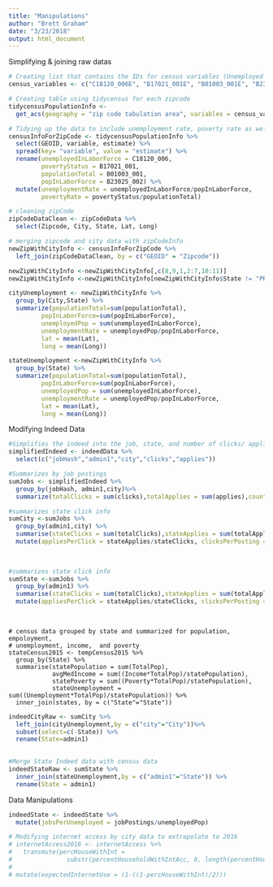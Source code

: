```yaml
---
title: "Manipulations"
author: "Brett Graham"
date: "3/23/2018"
output: html_document
---
```

Simplifying & joining raw datas
```r
# Creating list that contains the IDs for census variables (Unemployed in labor force, poverty status, population Total, pop In Labor Force)
census_variables <- c("C18120_006E", "B17021_001E", "B01003_001E", "B23025_002E")

# Creating table using tidycensus for each zipcode
tidycensusPopulationInfo <- 
  get_acs(geography = "zip code tabulation area", variables = census_variables) 
```
```r
# Tidying up the data to include unemployment rate, poverty rate as well as change column names to be more descriptive
censusInfoForZipCode <- tidycensusPopulationInfo %>%
  select(GEOID, variable, estimate) %>%
  spread(key= "variable", value = "estimate") %>%
  rename(unemployedInLaborForce = C18120_006, 
         povertyStatus = B17021_001, 
         populationTotal = B01003_001,
         popInLaborForce = B23025_002) %>% 
  mutate(unemploymentRate = unemployedInLaborForce/popInLaborForce,
         povertyRate = povertyStatus/populationTotal)
```

```r
# cleaning zipCode
zipCodeDataClean <- zipCodeData %>%
  select(Zipcode, City, State, Lat, Long)

# merging zipcode and city data with zipCodeInfo
newZipWithCityInfo <- censusInfoForZipCode %>%
  left_join(zipCodeDataClean, by = c("GEOID" = "Zipcode"))

newZipWithCityInfo <-newZipWithCityInfo[,c(8,9,1,2:7,10:11)]
newZipWithCityInfo <-newZipWithCityInfo[newZipWithCityInfo$State != "PR", ]
```

```r
cityUnemployment <- newZipWithCityInfo %>%
  group_by(City,State) %>%
  summarize(populationTotal=sum(populationTotal),
         popInLaborForce=sum(popInLaborForce),
         unemployedPop = sum(unemployedInLaborForce),
         unemploymentRate = unemployedPop/popInLaborForce,
         lat = mean(Lat),
         long = mean(Long))
```

```r
stateUnemployment <-newZipWithCityInfo %>%
  group_by(State) %>%
  summarize(populationTotal=sum(populationTotal),
         popInLaborForce=sum(popInLaborForce),
         unemployedPop = sum(unemployedInLaborForce),
         unemploymentRate = unemployedPop/popInLaborForce,
         lat = mean(Lat),
         long = mean(Long))
```

Modifying Indeed Data

```r
#Simplifies the indeed into the job, state, and number of clicks/ applications  
simplifiedIndeed <- indeedData %>%
  select(c("jobHash","admin1","city","clicks","applies"))
```

```r
#Summarizes by job postings
sumJobs <- simplifiedIndeed %>%
  group_by(jobHash, admin1,city)%>%
  summarize(totalClicks = sum(clicks),totalApplies = sum(applies),count = n())
```

```r
#summarizes state click info
sumCity <-sumJobs %>%
  group_by(admin1,city) %>%
  summarise(stateClicks = sum(totalClicks),stateApplies = sum(totalApplies),jobPostings = sum(count)) %>%
  mutate(appliesPerClick = stateApplies/stateClicks, clicksPerPosting = stateClicks/jobPostings)
  
  
```

```r
#summarizes state click info
sumState <-sumJobs %>%
  group_by(admin1) %>%
  summarise(stateClicks = sum(totalClicks),stateApplies = sum(totalApplies),jobPostings = sum(count)) %>%
  mutate(appliesPerClick = stateApplies/stateClicks, clicksPerPosting = stateClicks/jobPostings)
  
  
```

```
# census data grouped by state and summarized for population, empoloyment,
# unemployment, income,  and poverty
stateCensus2015 <- tempCensus2015 %>%
  group_by(State) %>%
  summarise(statePopulation = sum(TotalPop), 
            avgMedIncome = sum((Income*TotalPop)/statePopulation), 
            statePoverty = sum((Poverty*TotalPop)/statePopulation), 
            stateUnemployment = sum((Unemployment*TotalPop)/statePopulation)) %>%
  inner_join(states, by = c("State"="State"))
```
```r
indeedCityRaw <- sumCity %>%
  left_join(cityUnemployment,by = c("city"="City"))%>%
  subset(select=c(-State)) %>%
  rename(State=admin1)
  
```

```r
#Merge State Indeed data with census data
indeedStateRaw <- sumState %>%
  inner_join(stateUnemployment,by = c("admin1"="State")) %>%
  rename(State = admin1)
```


Data Manipulations
```r
indeedState <- indeedState %>%
  mutate(jobsPerUnemployed = jobPostings/unemployedPop)
```

```r
# Modifying internet access by city data to extrapolate to 2016
# internetAccess2016 <- internetAccess %>%
#   transmute(percHouseWithInt = 
#               substr(percentHouseholdWithIntAcc, 0, length(percentHouseholdWithIntAcc)-2))
#
# mutate(expectedInternetUse = (1-((1-percHouseWithInt)/2)))
```
